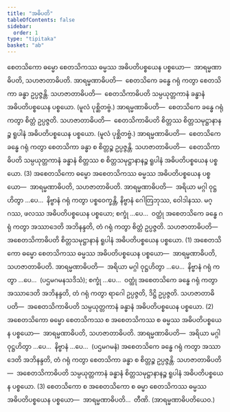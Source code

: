 ```yaml
---
title: "အဓိပတိ"
tableOfContents: false
sidebar:
  order: 1
type: "tipitaka"
basket: "ab"
---
```



<DynamicBreadcrumb />

<Division number="123">

<Paragraph number="2616">
စေတသိကော ဓမ္မော စေတသိကဿ ဓမ္မဿ အဓိပတိပစ္စယေန ပစ္စယော—  အာရမ္မဏာဓိပတိ, သဟဇာတာဓိပတိ. <Emphasis>အာရမ္မဏာဓိပတိ</Emphasis>—  စေတသိကေ ခန္ဓေ ဂရုံ ကတွာ စေတသိကာ ခန္ဓာ ဥပ္ပဇ္ဇန္တိ. <Emphasis>သဟဇာတာဓိပတိ</Emphasis>—  စေတသိကာဓိပတိ သမ္ပယုတ္တကာနံ ခန္ဓာနံ အဓိပတိပစ္စယေန ပစ္စယော. (မူလံ ပုစ္ဆိတဗ္ဗံ.) <Emphasis>အာရမ္မဏာဓိပတိ</Emphasis>—  စေတသိကေ ခန္ဓေ ဂရုံ ကတွာ စိတ္တံ ဥပ္ပဇ္ဇတိ. <Emphasis>သဟဇာတာဓိပတိ</Emphasis>—  စေတသိကာဓိပတိ စိတ္တဿ စိတ္တသမုဋ္ဌာနာနဉ္စ ရူပါနံ အဓိပတိပစ္စယေန ပစ္စယော. (မူလံ ပုစ္ဆိတဗ္ဗံ.) <Emphasis>အာရမ္မဏာဓိပတိ</Emphasis>—  စေတသိကေ ခန္ဓေ ဂရုံ ကတွာ စေတသိကာ ခန္ဓာ စ စိတ္တဉ္စ ဥပ္ပဇ္ဇန္တိ. <Emphasis>သဟဇာတာဓိပတိ</Emphasis>—  စေတသိကာဓိပတိ သမ္ပယုတ္တကာနံ ခန္ဓာနံ စိတ္တဿ စ စိတ္တသမုဋ္ဌာနာနဉ္စ ရူပါနံ အဓိပတိပစ္စယေန ပစ္စယော. (3)
</Paragraph>

</Division>
<Division number="124">

<Paragraph number="2617">
အစေတသိကော ဓမ္မော အစေတသိကဿ ဓမ္မဿ အဓိပတိပစ္စယေန ပစ္စယော—  အာရမ္မဏာဓိပတိ, သဟဇာတာဓိပတိ. <Emphasis>အာရမ္မဏာဓိပတိ</Emphasis>—  အရိယာ မဂ္ဂါ ဝုဋ္ဌဟိတွာ …ပေ…  နိဗ္ဗာနံ ဂရုံ ကတွာ ပစ္စဝေက္ခန္တိ, နိဗ္ဗာနံ ဂေါတြဘုဿ, ဝေါဒါနဿ. မဂ္ဂဿ, ဖလဿ အဓိပတိပစ္စယေန ပစ္စယော; စက္ခုံ …ပေ…  ဝတ္ထုံ အစေတသိကေ ခန္ဓေ ဂရုံ ကတွာ အဿာဒေတိ အဘိနန္ဒတိ, တံ ဂရုံ ကတွာ စိတ္တံ ဥပ္ပဇ္ဇတိ. <Emphasis>သဟဇာတာဓိပတိ</Emphasis>—  အစေတသိကာဓိပတိ စိတ္တသမုဋ္ဌာနာနံ ရူပါနံ အဓိပတိပစ္စယေန ပစ္စယော. (1)
</Paragraph>

<Paragraph number="2618">
အစေတသိကော ဓမ္မော စေတသိကဿ ဓမ္မဿ အဓိပတိပစ္စယေန ပစ္စယော—  အာရမ္မဏာဓိပတိ, သဟဇာတာဓိပတိ. <Emphasis>အာရမ္မဏာဓိပတိ</Emphasis>—  အရိယာ မဂ္ဂါ ဝုဋ္ဌဟိတွာ …ပေ…  နိဗ္ဗာနံ ဂရုံ ကတွာ …ပေ…  (ပဌမဂမနသဒိသံ); စက္ခုံ …ပေ…  ဝတ္ထုံ အစေတသိကေ ခန္ဓေ ဂရုံ ကတွာ အဿာဒေတိ အဘိနန္ဒတိ, တံ ဂရုံ ကတွာ ရာဂေါ ဥပ္ပဇ္ဇတိ, ဒိဋ္ဌိ ဥပ္ပဇ္ဇတိ. <Emphasis>သဟဇာတာဓိပတိ</Emphasis>—  အစေတသိကာဓိပတိ သမ္ပယုတ္တကာနံ ခန္ဓာနံ အဓိပတိပစ္စယေန ပစ္စယော. (2)
</Paragraph>

<Paragraph number="2619">
အစေတသိကော ဓမ္မော စေတသိကဿ စ အစေတသိကဿ စ ဓမ္မဿ အဓိပတိပစ္စယေန ပစ္စယော—  အာရမ္မဏာဓိပတိ, သဟဇာတာဓိပတိ. <Emphasis>အာရမ္မဏာဓိပတိ</Emphasis>—  အရိယာ မဂ္ဂါ ဝုဋ္ဌဟိတွာ …ပေ…  နိဗ္ဗာနံ …ပေ…  (ပဌမဂမနံ) အစေတသိကေ ခန္ဓေ ဂရုံ ကတွာ အဿာဒေတိ အဘိနန္ဒတိ, တံ ဂရုံ ကတွာ စေတသိကာ ခန္ဓာ စ စိတ္တဉ္စ ဥပ္ပဇ္ဇန္တိ. <Emphasis>သဟဇာတာဓိပတိ</Emphasis>—  အစေတသိကာဓိပတိ သမ္ပယုတ္တကာနံ ခန္ဓာနံ စိတ္တသမုဋ္ဌာနာနဉ္စ ရူပါနံ အဓိပတိပစ္စယေန ပစ္စယော. (3)
</Paragraph>

<Paragraph number="2620">
စေတသိကော စ အစေတသိကော စ ဓမ္မာ စေတသိကဿ ဓမ္မဿ အဓိပတိပစ္စယေန ပစ္စယော—  အာရမ္မဏာဓိပတိ…  တီဏိ. (အာရမ္မဏာဓိပတိယေဝ.)
</Paragraph>
</Division>